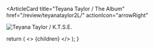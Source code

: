 <ArticleCard
  title="Teyana Taylor / The Album"
  href="/review/teyanataylor2L/"
  actionIcon="arrowRight"
>

![Teyana Taylor / K.T.S.E.](../../images/cd/teyanataylor2L.jpg)

</ArticleCard>

  return (
    <>
      {children}
    </>
  );
}
